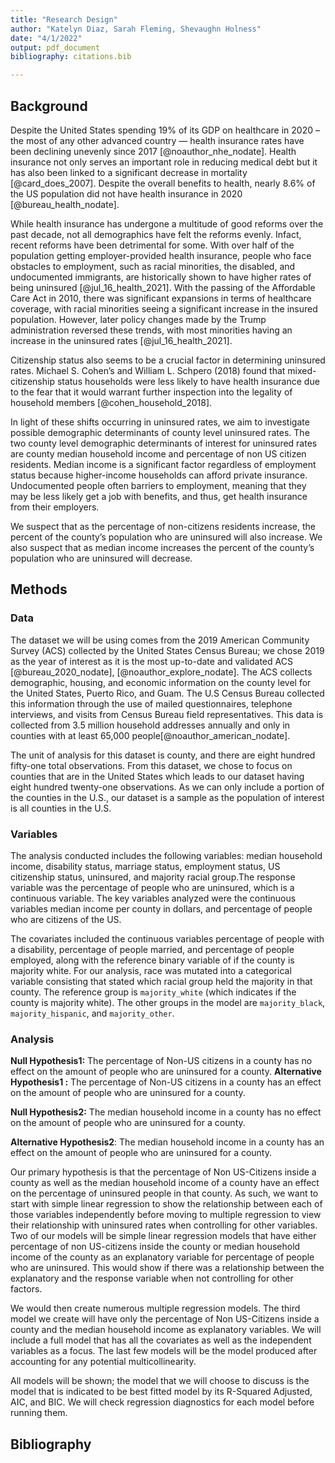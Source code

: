 ```yaml
---
title: "Research Design"
author: "Katelyn Diaz, Sarah Fleming, Shevaughn Holness"
date: "4/1/2022"
output: pdf_document
bibliography: citations.bib

---
```


## Background  


Despite the United States spending 19% of its GDP on healthcare in 2020 – the most of any other advanced country  —  health insurance rates have been declining unevenly since 2017 [@noauthor_nhe_nodate]. Health insurance not only serves an important role in reducing medical debt but it has also been linked to a significant decrease in mortality [@card_does_2007]. Despite the overall benefits to health, nearly 8.6% of the US population did not have health insurance in 2020 [@bureau_health_nodate].

While health insurance has undergone a multitude of good reforms over the past decade, not all demographics have felt the reforms evenly. Infact, recent reforms have been detrimental for some. With over half of the population getting employer-provided health insurance, people who face obstacles to employment, such as racial minorities, the disabled, and undocumented immigrants, are historically shown to have higher rates of being uninsured [@jul_16_health_2021]. With the passing of the Affordable Care Act in 2010, there was significant expansions in terms of healthcare coverage, with racial minorities seeing a significant increase in the insured population. However, later policy changes made by the Trump administration reversed these trends, with most minorities having an increase in the uninsured rates [@jul_16_health_2021]. 

Citizenship status also seems to be a crucial factor in determining uninsured rates. Michael S. Cohen’s and William L. Schpero (2018) found that mixed-citizenship status households were less likely to have health insurance due to the fear that it would warrant further inspection into the legality of household members [@cohen_household_2018].

In light of these shifts occurring in uninsured rates, we aim to investigate possible demographic determinants of county level uninsured rates. The two county level demographic determinants of interest for uninsured rates are county median household income and percentage of non US citizen residents. Median income is a significant factor regardless of employment status because higher-income households can afford private insurance. Undocumented people often barriers to employment, meaning that they may be less likely get a job with benefits, and thus, get health insurance from their employers. 

We suspect that as the percentage of non-citizens residents increase, the percent of the county’s population who are uninsured will also increase. We also suspect that as median income increases the percent of the county’s population who are uninsured will decrease.


## Methods

### Data

The dataset we will be using comes from the 2019 American Community Survey (ACS) collected by the United States Census Bureau; we chose 2019 as the year of interest as it is the most up-to-date and validated ACS [@bureau_2020_nodate], [@noauthor_explore_nodate]. The ACS collects demographic, housing, and economic information on the county level for the United States, Puerto Rico, and Guam. The U.S Census Bureau collected this information through the use of mailed questionnaires, telephone interviews, and visits from Census Bureau field representatives. This data is collected from 3.5 million household addresses annually and only in counties with at least 65,000 people[@noauthor_american_nodate]. 

The unit of analysis for this dataset is county, and there are eight hundred fifty-one total observations. From this dataset, we chose to focus on counties that are in the United States which leads to our dataset having eight hundred twenty-one observations. As we can only include a portion of the counties in the U.S., our dataset is a sample as the population of interest is all counties in the U.S. 
   
### Variables 

The analysis conducted includes the following variables: median household income, disability status, marriage status, employment status, US citizenship status, uninsured, and majority racial group.The response variable was the percentage of people who are uninsured, which is a continuous variable. The key variables analyzed were the continuous variables median income per county in dollars, and percentage of people who are citizens of the US. 

The covariates included the continuous variables percentage of people with a disability, percentage of people married, and percentage of people employed, along with the reference binary variable of if the county is majority white. For our analysis, race was mutated into a categorical variable consisting that stated which racial group held the majority in that county.  The reference group is `majority_white` (which indicates if the county is majority white). The other groups in the model are `majority_black`, `majority_hispanic`, and `majority_other`.

### Analysis 

**Null Hypothesis1:** The percentage of Non-US citizens in a county has no effect on the amount of people who are uninsured for a county.
**Alternative Hypothesis1 :**  The percentage of Non-US citizens in a county has an effect on the amount of people who are uninsured for a county.

**Null Hypothesis2:** The median household income in a county has no effect on the amount of people who are uninsured for a county.

**Alternative Hypothesis2**: The median household income in a county has an effect on the amount of people who are uninsured for a county.

Our primary hypothesis is that the percentage of Non US-Citizens inside a county as well as the median household income of a county have an effect on the percentage of uninsured people in that county. As such, we want to start with simple linear regression to show the relationship between each of those variables independently before moving to multiple regression to view their relationship with uninsured rates when controlling for other variables. Two of our models will be simple linear regression models that have either percentage of non US-citizens inside the county or median household income of the county as an explanatory variable for percentage of people who are uninsured. This would show if there was a relationship between the explanatory and the response variable when not controlling for other factors. 

We would then create numerous multiple regression models. The third model we create will have only the percentage of Non US-Citizens inside a county and the median household income as explanatory variables. We will include a full model that has all the covariates as well as the independent variables as a focus. The last few models will be the model produced after accounting for any potential multicollinearity. 

All models will be shown; the model that we will choose to discuss is the model that is indicated to be best fitted model by its R-Squared Adjusted, AIC, and BIC. We will check regression diagnostics for each model before running them. 

## Bibliography 
\setlength{\parindent}{-0.2in}
\setlength{\leftskip}{0.2in}
\setlength{\parskip}{8pt}
\noindent


